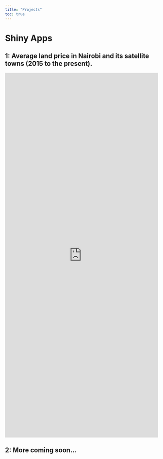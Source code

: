 ```yaml
---
title: "Projects"
toc: true
---
```


# Shiny Apps

## 1: Average land price in Nairobi and its satellite towns (2015 to the present).

<iframe height="1200" width="100%" frameborder="yes" src="https://wokech.shinyapps.io/hass_land_price_app/">

</iframe>

## 2: More coming soon...
